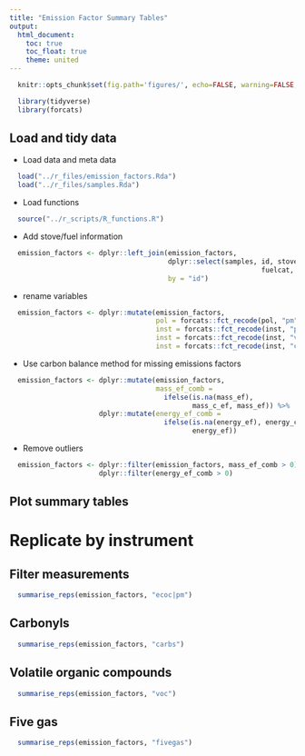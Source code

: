 ```yaml
---
title: "Emission Factor Summary Tables"
output:
  html_document:
    toc: true
    toc_float: true
    theme: united
---
```


```r
  knitr::opts_chunk$set(fig.path='figures/', echo=FALSE, warning=FALSE, message=FALSE, cache=FALSE)

  library(tidyverse)
  library(forcats)
```

## Load and tidy data

* Load data and meta data

```r
  load("../r_files/emission_factors.Rda")
  load("../r_files/samples.Rda")
```

* Load functions

```r
  source("../r_scripts/R_functions.R")
```

* Add stove/fuel information

```r
  emission_factors <- dplyr::left_join(emission_factors, 
                                       dplyr::select(samples, id, stove, fuel,
                                                              fuelcat, stovecat),
                                       by = "id")
```

* rename variables

```r
  emission_factors <- dplyr::mutate(emission_factors,
                                    pol = forcats::fct_recode(pol, "pm" = "grav"),
                                    inst = forcats::fct_recode(inst, "pm" = "grav"),
                                    inst = forcats::fct_recode(inst, "vocs" = "voc"),
                                    inst = forcats::fct_recode(inst, "carbonyls" = "carbs"))
```

* Use carbon balance method for missing emissions factors

```r
  emission_factors <- dplyr::mutate(emission_factors, 
                                    mass_ef_comb = 
                                      ifelse(is.na(mass_ef),
                                             mass_c_ef, mass_ef)) %>%
                      dplyr::mutate(energy_ef_comb =
                                      ifelse(is.na(energy_ef), energy_c_ef,
                                             energy_ef))
```

* Remove outliers

```r
  emission_factors <- dplyr::filter(emission_factors, mass_ef_comb > 0) %>%
                      dplyr::filter(energy_ef_comb > 0) 
```

## Plot summary tables

# Replicate by instrument

## Filter measurements

```r
  summarise_reps(emission_factors, "ecoc|pm")
```
## Carbonyls

```r
  summarise_reps(emission_factors, "carbs")
```

## Volatile organic compounds

```r
  summarise_reps(emission_factors, "voc")
```

## Five gas

```r
  summarise_reps(emission_factors, "fivegas")
```

